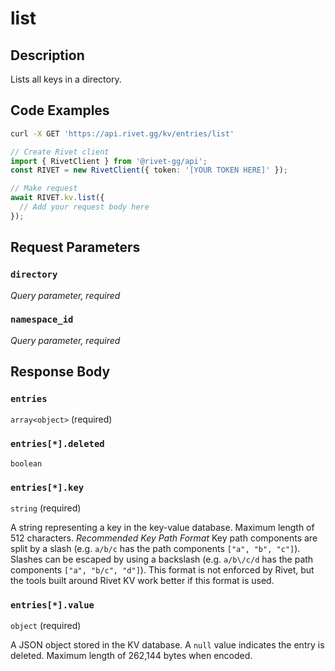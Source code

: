 

# list

<ExperimentalFeature />

## Description

Lists all keys in a directory.


## Code Examples

<CodeGroup title='Request' tag='GET' label='https://api.rivet.gg/kv/entries/list'>

```bash {{ "title": "cURL" }}
curl -X GET 'https://api.rivet.gg/kv/entries/list'
```

```ts
// Create Rivet client
import { RivetClient } from '@rivet-gg/api';
const RIVET = new RivetClient({ token: '[YOUR TOKEN HERE]' });

// Make request
await RIVET.kv.list({
  // Add your request body here
});
```

</CodeGroup>


## Request Parameters


### `directory`

_Query parameter, required_





### `namespace_id`

_Query parameter, required_





## Response Body

### `entries`

`array<object>` (required)

### `entries[*].deleted`

`boolean`

### `entries[*].key`

`string` (required)

A string representing a key in the key-value database.
Maximum length of 512 characters.
_Recommended Key Path Format_
Key path components are split by a slash (e.g. `a/b/c` has the path components `["a", "b", "c"]`). Slashes can be escaped by using a backslash (e.g. `a/b\/c/d` has the path components `["a", "b/c", "d"]`).
This format is not enforced by Rivet, but the tools built around Rivet KV work better if this format is used.

### `entries[*].value`

`object` (required)

A JSON object stored in the KV database.
A `null` value indicates the entry is deleted.
Maximum length of 262,144 bytes when encoded.



